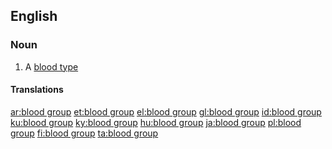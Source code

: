 ==English==

===Noun===
{{en-noun|head=[[blood]] [[group]]}}

# A [[blood type]]

====Translations====
{{trans-see|blood type}}

[[ar:blood group]]
[[et:blood group]]
[[el:blood group]]
[[gl:blood group]]
[[id:blood group]]
[[ku:blood group]]
[[ky:blood group]]
[[hu:blood group]]
[[ja:blood group]]
[[pl:blood group]]
[[fi:blood group]]
[[ta:blood group]]